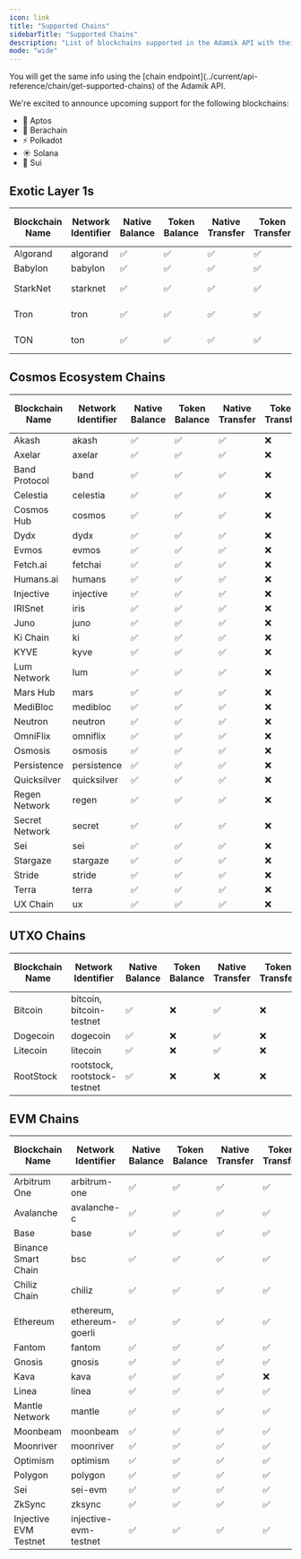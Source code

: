 ```yaml
---
icon: link
title: "Supported Chains"
sidebarTitle: "Supported Chains"
description: "List of blockchains supported in the Adamik API with their respective features."
mode: "wide"
---
```



<Info>
  You will get the same info using the [chain
  endpoint](../current/api-reference/chain/get-supported-chains) of the Adamik API.
</Info>

<Info>

  We're excited to announce upcoming support for the following blockchains:
  - 🔷 Aptos
  - 🐻 Berachain
  - ⚡ Polkadot
  - ☀️ Solana
  - 🌊 Sui
</Info>

## Exotic Layer 1s

<table style={{ borderCollapse: "collapse", border: "none" }}>
  <thead>
    <tr>
      <th style={{ textAlign: "center", border: "none", verticalAlign: "middle" }}>Blockchain Name</th>
      <th style={{ textAlign: "center", border: "none", verticalAlign: "middle" }}>Network Identifier</th>
      <th style={{ textAlign: "center", border: "none", verticalAlign: "middle" }}>Native Balance</th>
      <th style={{ textAlign: "center", border: "none", verticalAlign: "middle" }}>Token Balance</th>
      <th style={{ textAlign: "center", border: "none", verticalAlign: "middle" }}>Native Transfer</th>
      <th style={{ textAlign: "center", border: "none", verticalAlign: "middle" }}>Token Transfer</th>
      <th style={{ textAlign: "center", border: "none", verticalAlign: "middle" }}>Staking and Rewards</th>
      <th style={{ textAlign: "center", border: "none", verticalAlign: "middle" }}>Transaction History</th>
    </tr>
  </thead>
  <tbody>
    <tr>
      <td style={{ textAlign: "center", border: "none" }}>Algorand</td>
      <td style={{ textAlign: "center", border: "none", whiteSpace: "nowrap" }}>algorand</td>
      <td style={{ textAlign: "center", border: "none" }} class="checkmark">✅</td>
      <td style={{ textAlign: "center", border: "none" }} class="checkmark">✅</td>
      <td style={{ textAlign: "center", border: "none" }} class="checkmark">✅</td>
      <td style={{ textAlign: "center", border: "none" }} class="checkmark">✅</td>
      <td style={{ textAlign: "center", border: "none" }} class="cross">❌</td>
      <td style={{ textAlign: "center", border: "none" }} class="checkmark">✅</td>
    </tr>
    <tr>
      <td style={{ textAlign: "center", border: "none" }}>Babylon</td>
      <td style={{ textAlign: "center", border: "none", whiteSpace: "nowrap" }}>babylon</td>
      <td style={{ textAlign: "center", border: "none" }} class="checkmark">✅</td>
      <td style={{ textAlign: "center", border: "none" }} class="checkmark">✅</td>
      <td style={{ textAlign: "center", border: "none" }} class="checkmark">✅</td>
      <td style={{ textAlign: "center", border: "none" }} class="checkmark">✅</td>
      <td style={{ textAlign: "center", border: "none" }} class="checkmark">✅</td>
      <td style={{ textAlign: "center", border: "none" }} class="checkmark">✅</td>
    </tr>
    <tr>
      <td style={{ textAlign: "center", border: "none" }}>StarkNet</td>
      <td style={{ textAlign: "center", border: "none", whiteSpace: "nowrap" }}>starknet</td>
      <td style={{ textAlign: "center", border: "none" }} class="checkmark">✅</td>
      <td style={{ textAlign: "center", border: "none" }} class="checkmark">✅</td>
      <td style={{ textAlign: "center", border: "none" }} class="checkmark">✅</td>
      <td style={{ textAlign: "center", border: "none" }} class="checkmark">✅</td>
      <td style={{ textAlign: "center", border: "none" }}>Coming Soon</td>
      <td style={{ textAlign: "center", border: "none" }} class="checkmark">✅</td>
    </tr>
    <tr>
      <td style={{ textAlign: "center", border: "none" }}>Tron</td>
      <td style={{ textAlign: "center", border: "none", whiteSpace: "nowrap" }}>tron</td>
      <td style={{ textAlign: "center", border: "none" }} class="checkmark">✅</td>
      <td style={{ textAlign: "center", border: "none" }} class="checkmark">✅</td>
      <td style={{ textAlign: "center", border: "none" }} class="checkmark">✅</td>
      <td style={{ textAlign: "center", border: "none" }} class="checkmark">✅</td>
      <td style={{ textAlign: "center", border: "none" }}>Coming Soon</td>
      <td style={{ textAlign: "center", border: "none" }} class="checkmark">✅</td>
    </tr>
    <tr>
      <td style={{ textAlign: "center", border: "none" }}>TON</td>
      <td style={{ textAlign: "center", border: "none", whiteSpace: "nowrap" }}>ton</td>
      <td style={{ textAlign: "center", border: "none" }} class="checkmark">✅</td>
      <td style={{ textAlign: "center", border: "none" }} class="checkmark">✅</td>
      <td style={{ textAlign: "center", border: "none" }} class="checkmark">✅</td>
      <td style={{ textAlign: "center", border: "none" }} class="checkmark">✅</td>
      <td style={{ textAlign: "center", border: "none" }} >Coming Soon</td>
      <td style={{ textAlign: "center", border: "none" }} >Coming Soon	</td>
    </tr>
  </tbody>
</table>

## Cosmos Ecosystem Chains

<table style={{ borderCollapse: "collapse", border: "none" }}>
  <thead>
    <tr>
      <th style={{ textAlign: "center", border: "none", verticalAlign: "middle" }}>Blockchain Name</th>
      <th style={{ textAlign: "center", border: "none", verticalAlign: "middle" }}>Network Identifier</th>
      <th style={{ textAlign: "center", border: "none", verticalAlign: "middle" }}>Native Balance</th>
      <th style={{ textAlign: "center", border: "none", verticalAlign: "middle" }}>Token Balance</th>
      <th style={{ textAlign: "center", border: "none", verticalAlign: "middle" }}>Native Transfer</th>
      <th style={{ textAlign: "center", border: "none", verticalAlign: "middle" }}>Token Transfer</th>
      <th style={{ textAlign: "center", border: "none", verticalAlign: "middle" }}>Staking and Rewards</th>
      <th style={{ textAlign: "center", border: "none", verticalAlign: "middle" }}>Transaction History</th>
    </tr>
  </thead>
  <tbody>
    <tr>
      <td style={{ textAlign: "center", border: "none" }}>Akash</td>
      <td style={{ textAlign: "center", border: "none", whiteSpace: "nowrap" }}>akash</td>
      <td style={{ textAlign: "center", border: "none" }} class="checkmark">✅</td>
      <td style={{ textAlign: "center", border: "none" }} class="checkmark">✅</td>
      <td style={{ textAlign: "center", border: "none" }} class="checkmark">✅</td>
      <td style={{ textAlign: "center", border: "none" }} class="cross">❌</td>
      <td style={{ textAlign: "center", border: "none" }} class="checkmark">✅</td>
      <td style={{ textAlign: "center", border: "none" }} class="checkmark">✅</td>
    </tr>
    <tr>
      <td style={{ textAlign: "center", border: "none" }}>Axelar</td>
      <td style={{ textAlign: "center", border: "none", whiteSpace: "nowrap" }}>axelar</td>
      <td style={{ textAlign: "center", border: "none" }} class="checkmark">✅</td>
      <td style={{ textAlign: "center", border: "none" }} class="checkmark">✅</td>
      <td style={{ textAlign: "center", border: "none" }} class="checkmark">✅</td>
      <td style={{ textAlign: "center", border: "none" }} class="cross">❌</td>
      <td style={{ textAlign: "center", border: "none" }} class="checkmark">✅</td>
      <td style={{ textAlign: "center", border: "none" }} class="checkmark">✅</td>
    </tr>
    <tr>
      <td style={{ textAlign: "center", border: "none" }}>Band Protocol</td>
      <td style={{ textAlign: "center", border: "none", whiteSpace: "nowrap" }}>band</td>
      <td style={{ textAlign: "center", border: "none" }} class="checkmark">✅</td>
      <td style={{ textAlign: "center", border: "none" }} class="checkmark">✅</td>
      <td style={{ textAlign: "center", border: "none" }} class="checkmark">✅</td>
      <td style={{ textAlign: "center", border: "none" }} class="cross">❌</td>
      <td style={{ textAlign: "center", border: "none" }} class="checkmark">✅</td>
      <td style={{ textAlign: "center", border: "none" }} class="cross">❌</td>
    </tr>
    <tr>
      <td style={{ textAlign: "center", border: "none" }}>Celestia</td>
      <td style={{ textAlign: "center", border: "none", whiteSpace: "nowrap" }}>celestia</td>
      <td style={{ textAlign: "center", border: "none" }} class="checkmark">✅</td>
      <td style={{ textAlign: "center", border: "none" }} class="checkmark">✅</td>
      <td style={{ textAlign: "center", border: "none" }} class="checkmark">✅</td>
      <td style={{ textAlign: "center", border: "none" }} class="cross">❌</td>
      <td style={{ textAlign: "center", border: "none" }} class="checkmark">✅</td>
      <td style={{ textAlign: "center", border: "none" }} class="checkmark">✅</td>
    </tr>
    <tr>
      <td style={{ textAlign: "center", border: "none" }}>Cosmos Hub</td>
      <td style={{ textAlign: "center", border: "none", whiteSpace: "nowrap" }}>cosmos</td>
      <td style={{ textAlign: "center", border: "none" }} class="checkmark">✅</td>
      <td style={{ textAlign: "center", border: "none" }} class="checkmark">✅</td>
      <td style={{ textAlign: "center", border: "none" }} class="checkmark">✅</td>
      <td style={{ textAlign: "center", border: "none" }} class="cross">❌</td>
      <td style={{ textAlign: "center", border: "none" }} class="checkmark">✅</td>
      <td style={{ textAlign: "center", border: "none" }} class="checkmark">✅</td>
    </tr>
    <tr>
      <td style={{ textAlign: "center", border: "none" }}>Dydx</td>
      <td style={{ textAlign: "center", border: "none", whiteSpace: "nowrap" }}>dydx</td>
      <td style={{ textAlign: "center", border: "none" }} class="checkmark">✅</td>
      <td style={{ textAlign: "center", border: "none" }} class="checkmark">✅</td>
      <td style={{ textAlign: "center", border: "none" }} class="checkmark">✅</td>
      <td style={{ textAlign: "center", border: "none" }} class="cross">❌</td>
      <td style={{ textAlign: "center", border: "none" }} class="checkmark">✅</td>
      <td style={{ textAlign: "center", border: "none" }} class="checkmark">✅</td>
    </tr>
    <tr>
      <td style={{ textAlign: "center", border: "none" }}>Evmos</td>
      <td style={{ textAlign: "center", border: "none", whiteSpace: "nowrap" }}>evmos</td>
      <td style={{ textAlign: "center", border: "none" }} class="checkmark">✅</td>
      <td style={{ textAlign: "center", border: "none" }} class="checkmark">✅</td>
      <td style={{ textAlign: "center", border: "none" }} class="checkmark">✅</td>
      <td style={{ textAlign: "center", border: "none" }} class="cross">❌</td>
      <td style={{ textAlign: "center", border: "none" }} class="checkmark">✅</td>
      <td style={{ textAlign: "center", border: "none" }} class="checkmark">✅</td>
    </tr>
    <tr>
      <td style={{ textAlign: "center", border: "none" }}>Fetch.ai</td>
      <td style={{ textAlign: "center", border: "none", whiteSpace: "nowrap" }}>fetchai</td>
      <td style={{ textAlign: "center", border: "none" }} class="checkmark">✅</td>
      <td style={{ textAlign: "center", border: "none" }} class="checkmark">✅</td>
      <td style={{ textAlign: "center", border: "none" }} class="checkmark">✅</td>
      <td style={{ textAlign: "center", border: "none" }} class="cross">❌</td>
      <td style={{ textAlign: "center", border: "none" }} class="checkmark">✅</td>
      <td style={{ textAlign: "center", border: "none" }} class="cross">❌</td>
    </tr>
    <tr>
      <td style={{ textAlign: "center", border: "none" }}>Humans.ai</td>
      <td style={{ textAlign: "center", border: "none", whiteSpace: "nowrap" }}>humans</td>
      <td style={{ textAlign: "center", border: "none" }} class="checkmark">✅</td>
      <td style={{ textAlign: "center", border: "none" }} class="checkmark">✅</td>
      <td style={{ textAlign: "center", border: "none" }} class="checkmark">✅</td>
      <td style={{ textAlign: "center", border: "none" }} class="cross">❌</td>
      <td style={{ textAlign: "center", border: "none" }} class="checkmark">✅</td>
      <td style={{ textAlign: "center", border: "none" }} class="cross">❌</td>
    </tr>
    <tr>
      <td style={{ textAlign: "center", border: "none" }}>Injective</td>
      <td style={{ textAlign: "center", border: "none", whiteSpace: "nowrap" }}>injective</td>
      <td style={{ textAlign: "center", border: "none" }} class="checkmark">✅</td>
      <td style={{ textAlign: "center", border: "none" }} class="checkmark">✅</td>
      <td style={{ textAlign: "center", border: "none" }} class="checkmark">✅</td>
      <td style={{ textAlign: "center", border: "none" }} class="cross">❌</td>
      <td style={{ textAlign: "center", border: "none" }} class="checkmark">✅</td>
      <td style={{ textAlign: "center", border: "none" }} class="checkmark">✅</td>
    </tr>
    <tr>
      <td style={{ textAlign: "center", border: "none" }}>IRISnet</td>
      <td style={{ textAlign: "center", border: "none", whiteSpace: "nowrap" }}>iris</td>
      <td style={{ textAlign: "center", border: "none" }} class="checkmark">✅</td>
      <td style={{ textAlign: "center", border: "none" }} class="checkmark">✅</td>
      <td style={{ textAlign: "center", border: "none" }} class="checkmark">✅</td>
      <td style={{ textAlign: "center", border: "none" }} class="cross">❌</td>
      <td style={{ textAlign: "center", border: "none" }} class="checkmark">✅</td>
      <td style={{ textAlign: "center", border: "none" }} class="cross">❌</td>
    </tr>
    <tr>
      <td style={{ textAlign: "center", border: "none" }}>Juno</td>
      <td style={{ textAlign: "center", border: "none", whiteSpace: "nowrap" }}>juno</td>
      <td style={{ textAlign: "center", border: "none" }} class="checkmark">✅</td>
      <td style={{ textAlign: "center", border: "none" }} class="checkmark">✅</td>
      <td style={{ textAlign: "center", border: "none" }} class="checkmark">✅</td>
      <td style={{ textAlign: "center", border: "none" }} class="cross">❌</td>
      <td style={{ textAlign: "center", border: "none" }} class="checkmark">✅</td>
      <td style={{ textAlign: "center", border: "none" }} class="cross">❌</td>
    </tr>
    <tr>
      <td style={{ textAlign: "center", border: "none" }}>Ki Chain</td>
      <td style={{ textAlign: "center", border: "none", whiteSpace: "nowrap" }}>ki</td>
      <td style={{ textAlign: "center", border: "none" }} class="checkmark">✅</td>
      <td style={{ textAlign: "center", border: "none" }} class="checkmark">✅</td>
      <td style={{ textAlign: "center", border: "none" }} class="checkmark">✅</td>
      <td style={{ textAlign: "center", border: "none" }} class="cross">❌</td>
      <td style={{ textAlign: "center", border: "none" }} class="checkmark">✅</td>
      <td style={{ textAlign: "center", border: "none" }} class="cross">❌</td>
    </tr>
    <tr>
      <td style={{ textAlign: "center", border: "none" }}>KYVE</td>
      <td style={{ textAlign: "center", border: "none", whiteSpace: "nowrap" }}>kyve</td>
      <td style={{ textAlign: "center", border: "none" }} class="checkmark">✅</td>
      <td style={{ textAlign: "center", border: "none" }} class="checkmark">✅</td>
      <td style={{ textAlign: "center", border: "none" }} class="checkmark">✅</td>
      <td style={{ textAlign: "center", border: "none" }} class="cross">❌</td>
      <td style={{ textAlign: "center", border: "none" }} class="checkmark">✅</td>
      <td style={{ textAlign: "center", border: "none" }} class="cross">❌</td>
    </tr>
    <tr>
      <td style={{ textAlign: "center", border: "none" }}>Lum Network</td>
      <td style={{ textAlign: "center", border: "none", whiteSpace: "nowrap" }}>lum</td>
      <td style={{ textAlign: "center", border: "none" }} class="checkmark">✅</td>
      <td style={{ textAlign: "center", border: "none" }} class="checkmark">✅</td>
      <td style={{ textAlign: "center", border: "none" }} class="checkmark">✅</td>
      <td style={{ textAlign: "center", border: "none" }} class="cross">❌</td>
      <td style={{ textAlign: "center", border: "none" }} class="checkmark">✅</td>
      <td style={{ textAlign: "center", border: "none" }} class="cross">❌</td>
    </tr>
    <tr>
      <td style={{ textAlign: "center", border: "none" }}>Mars Hub</td>
      <td style={{ textAlign: "center", border: "none", whiteSpace: "nowrap" }}>mars</td>
      <td style={{ textAlign: "center", border: "none" }} class="checkmark">✅</td>
      <td style={{ textAlign: "center", border: "none" }} class="checkmark">✅</td>
      <td style={{ textAlign: "center", border: "none" }} class="checkmark">✅</td>
      <td style={{ textAlign: "center", border: "none" }} class="cross">❌</td>
      <td style={{ textAlign: "center", border: "none" }} class="checkmark">✅</td>
      <td style={{ textAlign: "center", border: "none" }} class="cross">❌</td>
    </tr>
    <tr>
      <td style={{ textAlign: "center", border: "none" }}>MediBloc</td>
      <td style={{ textAlign: "center", border: "none", whiteSpace: "nowrap" }}>medibloc</td>
      <td style={{ textAlign: "center", border: "none" }} class="checkmark">✅</td>
      <td style={{ textAlign: "center", border: "none" }} class="checkmark">✅</td>
      <td style={{ textAlign: "center", border: "none" }} class="checkmark">✅</td>
      <td style={{ textAlign: "center", border: "none" }} class="cross">❌</td>
      <td style={{ textAlign: "center", border: "none" }} class="checkmark">✅</td>
      <td style={{ textAlign: "center", border: "none" }} class="cross">❌</td>
    </tr>
    <tr>
      <td style={{ textAlign: "center", border: "none" }}>Neutron</td>
      <td style={{ textAlign: "center", border: "none", whiteSpace: "nowrap" }}>neutron</td>
      <td style={{ textAlign: "center", border: "none" }} class="checkmark">✅</td>
      <td style={{ textAlign: "center", border: "none" }} class="checkmark">✅</td>
      <td style={{ textAlign: "center", border: "none" }} class="checkmark">✅</td>
      <td style={{ textAlign: "center", border: "none" }} class="cross">❌</td>
      <td style={{ textAlign: "center", border: "none" }} class="checkmark">✅</td>
      <td style={{ textAlign: "center", border: "none" }} class="checkmark">✅</td>
    </tr>
    <tr>
      <td style={{ textAlign: "center", border: "none" }}>OmniFlix</td>
      <td style={{ textAlign: "center", border: "none", whiteSpace: "nowrap" }}>omniflix</td>
      <td style={{ textAlign: "center", border: "none" }} class="checkmark">✅</td>
      <td style={{ textAlign: "center", border: "none" }} class="checkmark">✅</td>
      <td style={{ textAlign: "center", border: "none" }} class="checkmark">✅</td>
      <td style={{ textAlign: "center", border: "none" }} class="cross">❌</td>
      <td style={{ textAlign: "center", border: "none" }} class="checkmark">✅</td>
      <td style={{ textAlign: "center", border: "none" }} class="cross">❌</td>
    </tr>
    <tr>
      <td style={{ textAlign: "center", border: "none" }}>Osmosis</td>
      <td style={{ textAlign: "center", border: "none", whiteSpace: "nowrap" }}>osmosis</td>
      <td style={{ textAlign: "center", border: "none" }} class="checkmark">✅</td>
      <td style={{ textAlign: "center", border: "none" }} class="checkmark">✅</td>
      <td style={{ textAlign: "center", border: "none" }} class="checkmark">✅</td>
      <td style={{ textAlign: "center", border: "none" }} class="cross">❌</td>
      <td style={{ textAlign: "center", border: "none" }} class="checkmark">✅</td>
      <td style={{ textAlign: "center", border: "none" }} class="checkmark">✅</td>
    </tr>
    <tr>
      <td style={{ textAlign: "center", border: "none" }}>Persistence</td>
      <td style={{ textAlign: "center", border: "none", whiteSpace: "nowrap" }}>persistence</td>
      <td style={{ textAlign: "center", border: "none" }} class="checkmark">✅</td>
      <td style={{ textAlign: "center", border: "none" }} class="checkmark">✅</td>
      <td style={{ textAlign: "center", border: "none" }} class="checkmark">✅</td>
      <td style={{ textAlign: "center", border: "none" }} class="cross">❌</td>
      <td style={{ textAlign: "center", border: "none" }} class="checkmark">✅</td>
      <td style={{ textAlign: "center", border: "none" }} class="cross">❌</td>
    </tr>
    <tr>
      <td style={{ textAlign: "center", border: "none" }}>Quicksilver</td>
      <td style={{ textAlign: "center", border: "none", whiteSpace: "nowrap" }}>quicksilver</td>
      <td style={{ textAlign: "center", border: "none" }} class="checkmark">✅</td>
      <td style={{ textAlign: "center", border: "none" }} class="checkmark">✅</td>
      <td style={{ textAlign: "center", border: "none" }} class="checkmark">✅</td>
      <td style={{ textAlign: "center", border: "none" }} class="cross">❌</td>
      <td style={{ textAlign: "center", border: "none" }} class="checkmark">✅</td>
      <td style={{ textAlign: "center", border: "none" }} class="cross">❌</td>
    </tr>
    <tr>
      <td style={{ textAlign: "center", border: "none" }}>Regen Network</td>
      <td style={{ textAlign: "center", border: "none", whiteSpace: "nowrap" }}>regen</td>
      <td style={{ textAlign: "center", border: "none" }} class="checkmark">✅</td>
      <td style={{ textAlign: "center", border: "none" }} class="checkmark">✅</td>
      <td style={{ textAlign: "center", border: "none" }} class="checkmark">✅</td>
      <td style={{ textAlign: "center", border: "none" }} class="cross">❌</td>
      <td style={{ textAlign: "center", border: "none" }} class="checkmark">✅</td>
      <td style={{ textAlign: "center", border: "none" }} class="cross">❌</td>
    </tr>
    <tr>
      <td style={{ textAlign: "center", border: "none" }}>Secret Network</td>
      <td style={{ textAlign: "center", border: "none", whiteSpace: "nowrap" }}>secret</td>
      <td style={{ textAlign: "center", border: "none" }} class="checkmark">✅</td>
      <td style={{ textAlign: "center", border: "none" }} class="checkmark">✅</td>
      <td style={{ textAlign: "center", border: "none" }} class="checkmark">✅</td>
      <td style={{ textAlign: "center", border: "none" }} class="cross">❌</td>
      <td style={{ textAlign: "center", border: "none" }} class="checkmark">✅</td>
      <td style={{ textAlign: "center", border: "none" }} class="cross">❌</td>
    </tr>
    <tr>
      <td style={{ textAlign: "center", border: "none" }}>Sei</td>
      <td style={{ textAlign: "center", border: "none", whiteSpace: "nowrap" }}>sei</td>
      <td style={{ textAlign: "center", border: "none" }} class="checkmark">✅</td>
      <td style={{ textAlign: "center", border: "none" }} class="checkmark">✅</td>
      <td style={{ textAlign: "center", border: "none" }} class="checkmark">✅</td>
      <td style={{ textAlign: "center", border: "none" }} class="cross">❌</td>
      <td style={{ textAlign: "center", border: "none" }} class="checkmark">✅</td>
      <td style={{ textAlign: "center", border: "none" }} class="cross">❌</td>
    </tr>
    <tr>
      <td style={{ textAlign: "center", border: "none" }}>Stargaze</td>
      <td style={{ textAlign: "center", border: "none", whiteSpace: "nowrap" }}>stargaze</td>
      <td style={{ textAlign: "center", border: "none" }} class="checkmark">✅</td>
      <td style={{ textAlign: "center", border: "none" }} class="checkmark">✅</td>
      <td style={{ textAlign: "center", border: "none" }} class="checkmark">✅</td>
      <td style={{ textAlign: "center", border: "none" }} class="cross">❌</td>
      <td style={{ textAlign: "center", border: "none" }} class="checkmark">✅</td>
      <td style={{ textAlign: "center", border: "none" }} class="cross">❌</td>
    </tr>
    <tr>
      <td style={{ textAlign: "center", border: "none" }}>Stride</td>
      <td style={{ textAlign: "center", border: "none", whiteSpace: "nowrap" }}>stride</td>
      <td style={{ textAlign: "center", border: "none" }} class="checkmark">✅</td>
      <td style={{ textAlign: "center", border: "none" }} class="checkmark">✅</td>
      <td style={{ textAlign: "center", border: "none" }} class="checkmark">✅</td>
      <td style={{ textAlign: "center", border: "none" }} class="cross">❌</td>
      <td style={{ textAlign: "center", border: "none" }} class="checkmark">✅</td>
      <td style={{ textAlign: "center", border: "none" }} class="cross">❌</td>
    </tr>
    <tr>
      <td style={{ textAlign: "center", border: "none" }}>Terra</td>
      <td style={{ textAlign: "center", border: "none", whiteSpace: "nowrap" }}>terra</td>
      <td style={{ textAlign: "center", border: "none" }} class="checkmark">✅</td>
      <td style={{ textAlign: "center", border: "none" }} class="checkmark">✅</td>
      <td style={{ textAlign: "center", border: "none" }} class="checkmark">✅</td>
      <td style={{ textAlign: "center", border: "none" }} class="cross">❌</td>
      <td style={{ textAlign: "center", border: "none" }} class="checkmark">✅</td>
      <td style={{ textAlign: "center", border: "none" }} class="cross">❌</td>
    </tr>
    <tr>
      <td style={{ textAlign: "center", border: "none" }}>UX Chain</td>
      <td style={{ textAlign: "center", border: "none", whiteSpace: "nowrap" }}>ux</td>
      <td style={{ textAlign: "center", border: "none" }} class="checkmark">✅</td>
      <td style={{ textAlign: "center", border: "none" }} class="checkmark">✅</td>
      <td style={{ textAlign: "center", border: "none" }} class="checkmark">✅</td>
      <td style={{ textAlign: "center", border: "none" }} class="cross">❌</td>
      <td style={{ textAlign: "center", border: "none" }} class="checkmark">✅</td>
      <td style={{ textAlign: "center", border: "none" }} class="cross">❌</td>
    </tr>
  </tbody>
</table>

## UTXO Chains

<table style={{ borderCollapse: "collapse", border: "none" }}>
  <thead>
    <tr>
      <th style={{ textAlign: "center", border: "none", verticalAlign: "middle" }}>Blockchain Name</th>
      <th style={{ textAlign: "center", border: "none", verticalAlign: "middle" }}>Network Identifier</th>
      <th style={{ textAlign: "center", border: "none", verticalAlign: "middle" }}>Native Balance</th>
      <th style={{ textAlign: "center", border: "none", verticalAlign: "middle" }}>Token Balance</th>
      <th style={{ textAlign: "center", border: "none", verticalAlign: "middle" }}>Native Transfer</th>
      <th style={{ textAlign: "center", border: "none", verticalAlign: "middle" }}>Token Transfer</th>
      <th style={{ textAlign: "center", border: "none", verticalAlign: "middle" }}>Staking and Rewards</th>
      <th style={{ textAlign: "center", border: "none", verticalAlign: "middle" }}>Transaction History</th>
    </tr>
  </thead>
  <tbody>
    <tr>
      <td style={{ textAlign: "center", border: "none" }}>Bitcoin</td>
      <td style={{ textAlign: "center", border: "none", whiteSpace: "nowrap" }}>bitcoin, bitcoin-testnet</td>
      <td style={{ textAlign: "center", border: "none" }} class="checkmark">✅</td>
      <td style={{ textAlign: "center", border: "none" }} class="cross">❌</td>
      <td style={{ textAlign: "center", border: "none" }} class="checkmark">✅</td>
      <td style={{ textAlign: "center", border: "none" }} class="cross">❌</td>
      <td style={{ textAlign: "center", border: "none" }} class="checkmark">✅</td>
      <td style={{ textAlign: "center", border: "none" }} class="cross">❌</td>
    </tr>
    <tr>
      <td style={{ textAlign: "center", border: "none" }}>Dogecoin</td>
      <td style={{ textAlign: "center", border: "none", whiteSpace: "nowrap" }}>dogecoin</td>
      <td style={{ textAlign: "center", border: "none" }} class="checkmark">✅</td>
      <td style={{ textAlign: "center", border: "none" }} class="cross">❌</td>
      <td style={{ textAlign: "center", border: "none" }} class="checkmark">✅</td>
      <td style={{ textAlign: "center", border: "none" }} class="cross">❌</td>
      <td style={{ textAlign: "center", border: "none" }} class="cross">❌</td>
      <td style={{ textAlign: "center", border: "none" }} class="cross">❌</td>
    </tr>
    <tr>
      <td style={{ textAlign: "center", border: "none" }}>Litecoin</td>
      <td style={{ textAlign: "center", border: "none", whiteSpace: "nowrap" }}>litecoin</td>
      <td style={{ textAlign: "center", border: "none" }} class="checkmark">✅</td>
      <td style={{ textAlign: "center", border: "none" }} class="cross">❌</td>
      <td style={{ textAlign: "center", border: "none" }} class="checkmark">✅</td>
      <td style={{ textAlign: "center", border: "none" }} class="cross">❌</td>
      <td style={{ textAlign: "center", border: "none" }} class="cross">❌</td>
      <td style={{ textAlign: "center", border: "none" }} class="cross">❌</td>
    </tr>
    <tr>
      <td style={{ textAlign: "center", border: "none" }}>RootStock</td>
      <td style={{ textAlign: "center", border: "none", whiteSpace: "nowrap" }}>rootstock, rootstock-testnet</td>
      <td style={{ textAlign: "center", border: "none" }} class="checkmark">✅</td>
      <td style={{ textAlign: "center", border: "none" }} class="cross">❌</td>
      <td style={{ textAlign: "center", border: "none" }} class="cross">❌</td>
      <td style={{ textAlign: "center", border: "none" }} class="cross">❌</td>
      <td style={{ textAlign: "center", border: "none" }} class="cross">❌</td>
      <td style={{ textAlign: "center", border: "none" }} class="cross">❌</td>
    </tr>
  </tbody>
</table>

## EVM Chains

<table style={{ borderCollapse: "collapse", border: "none" }}>
  <thead>
    <tr>
      <th style={{ textAlign: "center", border: "none", verticalAlign: "middle" }}>Blockchain Name</th>
      <th style={{ textAlign: "center", border: "none", verticalAlign: "middle" }}>Network Identifier</th>
      <th style={{ textAlign: "center", border: "none", verticalAlign: "middle" }}>Native Balance</th>
      <th style={{ textAlign: "center", border: "none", verticalAlign: "middle" }}>Token Balance</th>
      <th style={{ textAlign: "center", border: "none", verticalAlign: "middle" }}>Native Transfer</th>
      <th style={{ textAlign: "center", border: "none", verticalAlign: "middle" }}>Token Transfer</th>
      <th style={{ textAlign: "center", border: "none", verticalAlign: "middle" }}>Staking and Rewards</th>
      <th style={{ textAlign: "center", border: "none", verticalAlign: "middle" }}>Transaction History</th>
    </tr>
  </thead>
  <tbody>
    <tr>
      <td style={{ textAlign: "center", border: "none" }}>Arbitrum One</td>
      <td style={{ textAlign: "center", border: "none", whiteSpace: "nowrap" }}>arbitrum-one</td>
      <td style={{ textAlign: "center", border: "none" }} class="checkmark">✅</td>
      <td style={{ textAlign: "center", border: "none" }} class="checkmark">✅</td>
      <td style={{ textAlign: "center", border: "none" }} class="checkmark">✅</td>
      <td style={{ textAlign: "center", border: "none" }} class="checkmark">✅</td>
      <td style={{ textAlign: "center", border: "none" }} class="cross">❌</td>
      <td style={{ textAlign: "center", border: "none" }} class="checkmark">✅</td>
    </tr>
    <tr>
      <td style={{ textAlign: "center", border: "none" }}>Avalanche</td>
      <td style={{ textAlign: "center", border: "none", whiteSpace: "nowrap" }}>avalanche-c</td>
      <td style={{ textAlign: "center", border: "none" }} class="checkmark">✅</td>
      <td style={{ textAlign: "center", border: "none" }} class="checkmark">✅</td>
      <td style={{ textAlign: "center", border: "none" }} class="checkmark">✅</td>
      <td style={{ textAlign: "center", border: "none" }} class="checkmark">✅</td>
      <td style={{ textAlign: "center", border: "none" }} class="cross">❌</td>
      <td style={{ textAlign: "center", border: "none" }} class="checkmark">✅</td>
    </tr>
    <tr>
      <td style={{ textAlign: "center", border: "none" }}>Base</td>
      <td style={{ textAlign: "center", border: "none", whiteSpace: "nowrap" }}>base</td>
      <td style={{ textAlign: "center", border: "none" }} class="checkmark">✅</td>
      <td style={{ textAlign: "center", border: "none" }} class="checkmark">✅</td>
      <td style={{ textAlign: "center", border: "none" }} class="checkmark">✅</td>
      <td style={{ textAlign: "center", border: "none" }} class="checkmark">✅</td>
      <td style={{ textAlign: "center", border: "none" }} class="cross">❌</td>
      <td style={{ textAlign: "center", border: "none" }} class="checkmark">✅</td>
    </tr>
    <tr>
      <td style={{ textAlign: "center", border: "none" }}>Binance Smart Chain</td>
      <td style={{ textAlign: "center", border: "none", whiteSpace: "nowrap" }}>bsc</td>
      <td style={{ textAlign: "center", border: "none" }} class="checkmark">✅</td>
      <td style={{ textAlign: "center", border: "none" }} class="checkmark">✅</td>
      <td style={{ textAlign: "center", border: "none" }} class="checkmark">✅</td>
      <td style={{ textAlign: "center", border: "none" }} class="checkmark">✅</td>
      <td style={{ textAlign: "center", border: "none" }} class="cross">❌</td>
      <td style={{ textAlign: "center", border: "none" }} class="checkmark">✅</td>
    </tr>
    <tr>
      <td style={{ textAlign: "center", border: "none" }}>Chiliz Chain</td>
      <td style={{ textAlign: "center", border: "none", whiteSpace: "nowrap" }}>chiliz</td>
      <td style={{ textAlign: "center", border: "none" }} class="checkmark">✅</td>
      <td style={{ textAlign: "center", border: "none" }} class="checkmark">✅</td>
      <td style={{ textAlign: "center", border: "none" }} class="checkmark">✅</td>
      <td style={{ textAlign: "center", border: "none" }} class="checkmark">✅</td>
      <td style={{ textAlign: "center", border: "none" }} class="cross">❌</td>
      <td style={{ textAlign: "center", border: "none" }} class="checkmark">✅</td>
    </tr>
    <tr>
      <td style={{ textAlign: "center", border: "none" }}>Ethereum</td>
      <td style={{ textAlign: "center", border: "none", whiteSpace: "nowrap" }}>ethereum, ethereum-goerli</td>
      <td style={{ textAlign: "center", border: "none" }} class="checkmark">✅</td>
      <td style={{ textAlign: "center", border: "none" }} class="checkmark">✅</td>
      <td style={{ textAlign: "center", border: "none" }} class="checkmark">✅</td>
      <td style={{ textAlign: "center", border: "none" }} class="checkmark">✅</td>
      <td style={{ textAlign: "center", border: "none" }} class="cross">❌</td>
      <td style={{ textAlign: "center", border: "none" }} class="checkmark">✅</td>
    </tr>
    <tr>
      <td style={{ textAlign: "center", border: "none" }}>Fantom</td>
      <td style={{ textAlign: "center", border: "none", whiteSpace: "nowrap" }}>fantom</td>
      <td style={{ textAlign: "center", border: "none" }} class="checkmark">✅</td>
      <td style={{ textAlign: "center", border: "none" }} class="checkmark">✅</td>
      <td style={{ textAlign: "center", border: "none" }} class="checkmark">✅</td>
      <td style={{ textAlign: "center", border: "none" }} class="checkmark">✅</td>
      <td style={{ textAlign: "center", border: "none" }} class="cross">❌</td>
      <td style={{ textAlign: "center", border: "none" }} class="checkmark">✅</td>
    </tr>
    <tr>
      <td style={{ textAlign: "center", border: "none" }}>Gnosis</td>
      <td style={{ textAlign: "center", border: "none", whiteSpace: "nowrap" }}>gnosis</td>
      <td style={{ textAlign: "center", border: "none" }} class="checkmark">✅</td>
      <td style={{ textAlign: "center", border: "none" }} class="checkmark">✅</td>
      <td style={{ textAlign: "center", border: "none" }} class="checkmark">✅</td>
      <td style={{ textAlign: "center", border: "none" }} class="checkmark">✅</td>
      <td style={{ textAlign: "center", border: "none" }} class="cross">❌</td>
      <td style={{ textAlign: "center", border: "none" }} class="checkmark">✅</td>
    </tr>
    <tr>
      <td style={{ textAlign: "center", border: "none" }}>Kava</td>
      <td style={{ textAlign: "center", border: "none", whiteSpace: "nowrap" }}>kava</td>
      <td style={{ textAlign: "center", border: "none" }} class="checkmark">✅</td>
      <td style={{ textAlign: "center", border: "none" }} class="checkmark">✅</td>
      <td style={{ textAlign: "center", border: "none" }} class="checkmark">✅</td>
      <td style={{ textAlign: "center", border: "none" }} class="cross">❌</td>
      <td style={{ textAlign: "center", border: "none" }} class="checkmark">✅</td>
      <td style={{ textAlign: "center", border: "none" }} class="checkmark">✅</td>
    </tr>
    <tr>
      <td style={{ textAlign: "center", border: "none" }}>Linea</td>
      <td style={{ textAlign: "center", border: "none", whiteSpace: "nowrap" }}>linea</td>
      <td style={{ textAlign: "center", border: "none" }} class="checkmark">✅</td>
      <td style={{ textAlign: "center", border: "none" }} class="checkmark">✅</td>
      <td style={{ textAlign: "center", border: "none" }} class="checkmark">✅</td>
      <td style={{ textAlign: "center", border: "none" }} class="checkmark">✅</td>
      <td style={{ textAlign: "center", border: "none" }} class="cross">❌</td>
      <td style={{ textAlign: "center", border: "none" }} class="checkmark">✅</td>
    </tr>
    <tr>
      <td style={{ textAlign: "center", border: "none" }}>Mantle Network</td>
      <td style={{ textAlign: "center", border: "none", whiteSpace: "nowrap" }}>mantle</td>
      <td style={{ textAlign: "center", border: "none" }} class="checkmark">✅</td>
      <td style={{ textAlign: "center", border: "none" }} class="checkmark">✅</td>
      <td style={{ textAlign: "center", border: "none" }} class="checkmark">✅</td>
      <td style={{ textAlign: "center", border: "none" }} class="checkmark">✅</td>
      <td style={{ textAlign: "center", border: "none" }} class="cross">❌</td>
      <td style={{ textAlign: "center", border: "none" }} class="checkmark">✅</td>
    </tr>
    <tr>
      <td style={{ textAlign: "center", border: "none" }}>Moonbeam</td>
      <td style={{ textAlign: "center", border: "none", whiteSpace: "nowrap" }}>moonbeam</td>
      <td style={{ textAlign: "center", border: "none" }} class="checkmark">✅</td>
      <td style={{ textAlign: "center", border: "none" }} class="checkmark">✅</td>
      <td style={{ textAlign: "center", border: "none" }} class="checkmark">✅</td>
      <td style={{ textAlign: "center", border: "none" }} class="checkmark">✅</td>
      <td style={{ textAlign: "center", border: "none" }} class="cross">❌</td>
      <td style={{ textAlign: "center", border: "none" }} class="checkmark">✅</td>
    </tr>
    <tr>
      <td style={{ textAlign: "center", border: "none" }}>Moonriver</td>
      <td style={{ textAlign: "center", border: "none", whiteSpace: "nowrap" }}>moonriver</td>
      <td style={{ textAlign: "center", border: "none" }} class="checkmark">✅</td>
      <td style={{ textAlign: "center", border: "none" }} class="checkmark">✅</td>
      <td style={{ textAlign: "center", border: "none" }} class="checkmark">✅</td>
      <td style={{ textAlign: "center", border: "none" }} class="checkmark">✅</td>
      <td style={{ textAlign: "center", border: "none" }} class="cross">❌</td>
      <td style={{ textAlign: "center", border: "none" }} class="checkmark">✅</td>
    </tr>
    <tr>
      <td style={{ textAlign: "center", border: "none" }}>Optimism</td>
      <td style={{ textAlign: "center", border: "none", whiteSpace: "nowrap" }}>optimism</td>
      <td style={{ textAlign: "center", border: "none" }} class="checkmark">✅</td>
      <td style={{ textAlign: "center", border: "none" }} class="checkmark">✅</td>
      <td style={{ textAlign: "center", border: "none" }} class="checkmark">✅</td>
      <td style={{ textAlign: "center", border: "none" }} class="checkmark">✅</td>
      <td style={{ textAlign: "center", border: "none" }} class="cross">❌</td>
      <td style={{ textAlign: "center", border: "none" }} class="checkmark">✅</td>
    </tr>
    <tr>
      <td style={{ textAlign: "center", border: "none" }}>Polygon</td>
      <td style={{ textAlign: "center", border: "none", whiteSpace: "nowrap" }}>polygon</td>
      <td style={{ textAlign: "center", border: "none" }} class="checkmark">✅</td>
      <td style={{ textAlign: "center", border: "none" }} class="checkmark">✅</td>
      <td style={{ textAlign: "center", border: "none" }} class="checkmark">✅</td>
      <td style={{ textAlign: "center", border: "none" }} class="checkmark">✅</td>
      <td style={{ textAlign: "center", border: "none" }} class="cross">❌</td>
      <td style={{ textAlign: "center", border: "none" }} class="checkmark">✅</td>
    </tr>
    <tr>
      <td style={{ textAlign: "center", border: "none" }}>Sei</td>
      <td style={{ textAlign: "center", border: "none", whiteSpace: "nowrap" }}>sei-evm</td>
      <td style={{ textAlign: "center", border: "none" }} class="checkmark">✅</td>
      <td style={{ textAlign: "center", border: "none" }} class="checkmark">✅</td>
      <td style={{ textAlign: "center", border: "none" }} class="checkmark">✅</td>
      <td style={{ textAlign: "center", border: "none" }} class="checkmark">✅</td>
      <td style={{ textAlign: "center", border: "none" }} class="cross">❌</td>
      <td style={{ textAlign: "center", border: "none" }} class="checkmark">✅</td>
    </tr>
    <tr>
      <td style={{ textAlign: "center", border: "none" }}>ZkSync</td>
      <td style={{ textAlign: "center", border: "none", whiteSpace: "nowrap" }}>zksync</td>
      <td style={{ textAlign: "center", border: "none" }} class="checkmark">✅</td>
      <td style={{ textAlign: "center", border: "none" }} class="checkmark">✅</td>
      <td style={{ textAlign: "center", border: "none" }} class="checkmark">✅</td>
      <td style={{ textAlign: "center", border: "none" }} class="checkmark">✅</td>
      <td style={{ textAlign: "center", border: "none" }} class="cross">❌</td>
      <td style={{ textAlign: "center", border: "none" }} class="checkmark">✅</td>
    </tr>
    <tr>
      <td style={{ textAlign: "center", border: "none" }}>Injective EVM Testnet</td>
      <td style={{ textAlign: "center", border: "none", whiteSpace: "nowrap" }}>injective-evm-testnet</td>
      <td style={{ textAlign: "center", border: "none" }} class="checkmark">✅</td>
      <td style={{ textAlign: "center", border: "none" }} class="checkmark">✅</td>
      <td style={{ textAlign: "center", border: "none" }} class="checkmark">✅</td>
      <td style={{ textAlign: "center", border: "none" }} class="checkmark">✅</td>
      <td style={{ textAlign: "center", border: "none" }} class="cross">❌</td>
      <td style={{ textAlign: "center", border: "none" }} class="checkmark">✅</td>
    </tr>
  </tbody>
</table>